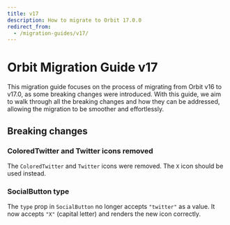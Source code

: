 ```yaml
---
title: v17
description: How to migrate to Orbit 17.0.0
redirect_from:
  - /migration-guides/v17/
---
```


# Orbit Migration Guide v17

This migration guide focuses on the process of migrating from Orbit v16 to v17.0, as some breaking changes were introduced.
With this guide, we aim to walk through all the breaking changes and how they can be addressed, allowing the migration to be smoother and effortlessly.

## Breaking changes

### ColoredTwitter and Twitter icons removed

The `ColoredTwitter` and `Twitter` icons were removed. The `X` icon should be used instead.

### SocialButton type

The `type` prop in `SocialButton` no longer accepts `"twitter"` as a value. It now accepts `"X"` (capital letter) and renders the new icon correctly.
